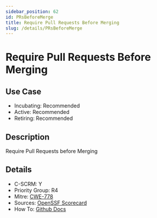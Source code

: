 ```yaml
---
sidebar_position: 62
id: PRsBeforeMerge
title: Require Pull Requests Before Merging
slug: /details/PRsBeforeMerge
---
```


# Require Pull Requests Before Merging

## Use Case

- Incubating: Recommended
- Active: Recommended
- Retiring: Recommended

## Description

Require Pull Requests before Merging

## Details

- C-SCRM: Y
- Priority Group: R4
- Mitre: [CWE-778](https://cwe.mitre.org/data/definitions/778.html)
- Sources: [OpenSSF Scorecard](https://github.com/ossf/scorecard/blob/main/docs/checks.md#branch-protection)
- How To: [Github Docs](https://docs.github.com/en/repositories/configuring-branches-and-merges-in-your-repository/managing-protected-branches/about-protected-branches#require-pull-request-reviews-before-merging)

